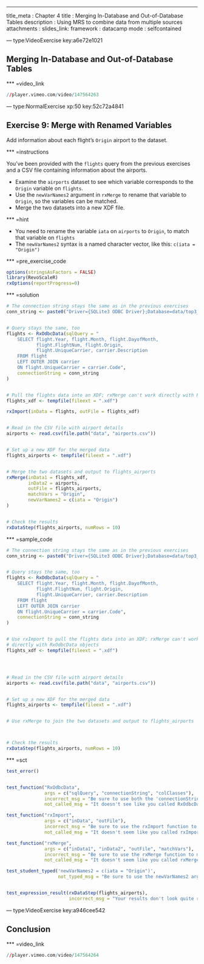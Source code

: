 ---
title_meta  : Chapter 4
title       : Merging In-Database and Out-of-Database Tables
description : Using MRS to combine data from multiple sources
attachments :
 slides_link: 
framework   : datacamp
mode        : selfcontained


--- type:VideoExercise key:a6e72e1021

## Merging In-Database and Out-of-Database Tables

*** =video_link

```r
//player.vimeo.com/video/147564263
```








--- type:NormalExercise xp:50 key:52c72a4841

## Exercise 9: Merge with Renamed Variables

Add information about each flight's `Origin` airport to the dataset.

*** =instructions

You've been provided with the `flights` query from the previous exercises and a
CSV file containing information about the airports. 

 - Examine the `airports` dataset to see which variable corresponds to the `Origin`
   variable on `flights`.
 - Use the `newVarNames2` argument in `rxMerge` to rename that variable to 
   `Origin`, so the variables can be matched.
 - Merge the two datasets into a new XDF file.



*** =hint

 - You need to rename the variable `iata` on `airports` to `Origin`, to match that
   variable on `flights`
 - The `newVarNames2` syntax is a named character vector, like this: `c(iata = "Origin")`


*** =pre_exercise_code
```r
options(stringsAsFactors = FALSE)
library(RevoScaleR)
rxOptions(reportProgress=0)


```

*** =solution
```r

# The connection string stays the same as in the previous exercises
conn_string <- paste0("Driver={SQLite3 ODBC Driver};Database=data/top3_airlines_Jan_2000.sqlite3")


# Query stays the same, too
flights <- RxOdbcData(sqlQuery = "
    SELECT flight.Year, flight.Month, flight.DayofMonth, 
           flight.FlightNum, flight.Origin,
           flight.UniqueCarrier, carrier.Description
    FROM flight
    LEFT OUTER JOIN carrier
    ON flight.UniqueCarrier = carrier.Code",
    connectionString = conn_string
)


# Pull the flights data into an XDF; rxMerge can't work directly with RxOdbcData objects
flights_xdf <- tempfile(fileext = ".xdf")

rxImport(inData = flights, outFile = flights_xdf)


# Read in the CSV file with airport details
airports <- read.csv(file.path("data", "airports.csv"))


# Set up a new XDF for the merged data
flights_airports <- tempfile(fileext = ".xdf")


# Merge the two datasets and output to flights_airports
rxMerge(inData1 = flights_xdf,
        inData2 = airports,
        outFile = flights_airports,
        matchVars = "Origin",
        newVarNames2 = c(iata = "Origin")
)


# Check the results
rxDataStep(flights_airports, numRows = 10)


```

*** =sample_code
```r

# The connection string stays the same as in the previous exercises
conn_string <- paste0("Driver={SQLite3 ODBC Driver};Database=data/top3_airlines_Jan_2000.sqlite3")


# Query stays the same, too
flights <- RxOdbcData(sqlQuery = "
    SELECT flight.Year, flight.Month, flight.DayofMonth, 
           flight.FlightNum, flight.Origin,
           flight.UniqueCarrier, carrier.Description
    FROM flight
    LEFT OUTER JOIN carrier
    ON flight.UniqueCarrier = carrier.Code",
    connectionString = conn_string
)


# Use rxImport to pull the flights data into an XDF; rxMerge can't work 
# directly with RxOdbcData objects
flights_xdf <- tempfile(fileext = ".xdf")




# Read in the CSV file with airport details
airports <- read.csv(file.path("data", "airports.csv"))


# Set up a new XDF for the merged data
flights_airports <- tempfile(fileext = ".xdf")


# Use rxMerge to join the two datasets and output to flights_airports



# Check the results
rxDataStep(flights_airports, numRows = 10)


```

*** =sct
```r

test_error()


test_function("RxOdbcData", 
              args = c("sqlQuery", "connectionString", "colClasses"),
              incorrect_msg = "Be sure to use both the 'connectionString', 'sqlQuery', and 'colClasses' arguments to set up your data source.",
              not_called_msg = "It doesn't see like you called RxOdbcData - try again.")

test_function("rxImport",
              args = c("inData", "outFile"),
              incorrect_msg = "Be sure to use the rxImport function to pull the query results into an XDF file.",
              not_called_msg = "It doesn't seem like you called rxImport - you'll need to do that to create the XDF file.")

test_function("rxMerge",
              args = c("inData1", "inData2", "outFile", "matchVars"),
              incorrect_msg = "Be sure to use the rxMerge function to merge tables together. You'll need to specify the two input datasets, where to store the output dataset, and the variables to match on.",
              not_called_msg = "It doesn't seem like you called rxMerge - you'll need to do that to create the XDF file.")

test_student_typed('newVarNames2 = c(iata = "Origin")',
                   not_typed_msg = "Be sure to use the newVarNames2 argument in rxMerge to rename iata to 'Origin'; otherwise, you won't be able to merge the two tables together.")


test_expression_result(rxDataStep(flights_airports),
                       incorrect_msg = "Your results don't look quite right - try double-checking your query.")


```





--- type:VideoExercise key:a946cee542

## Conclusion

*** =video_link

```r
//player.vimeo.com/video/147564264
```





